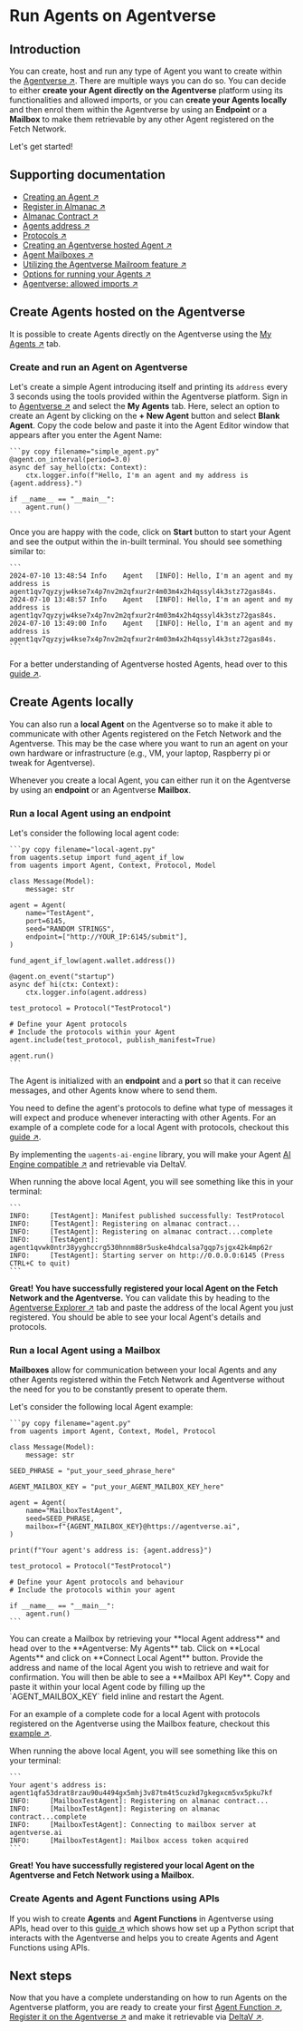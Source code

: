 
# Run Agents on Agentverse

## Introduction

You can create, host and run any type of Agent you want to create within the [Agentverse ↗️](/concepts/agent-services/agentverse-intro). There are multiple ways you can do so. You can decide to either **create your Agent directly on the Agentverse** platform using its functionalities and allowed imports, or you can **create your Agents locally** and then enrol them within the Agentverse by using an **Endpoint** or a **Mailbox** to make them retrievable by any other Agent registered on the Fetch Network.

Let's get started!

## Supporting documentation

- [Creating an Agent ↗️](/guides/agents/create-a-uagent)
- [Register in Almanac ↗️](/guides/agents/register-in-almanac)
- [Almanac Contract ↗️](/references/contracts/uagents-almanac/almanac-overview)
- [Agents address ↗️](/guides/agents/getting-started/getting-uagent-address)
- [Protocols ↗️](/references/uagents/uagents-protocols/agent-protocols)
- [Creating an Agentverse hosted Agent ↗️](/guides/agentverse/creating-agentverse-agents/creating-a-hosted-agent)
- [Agent Mailboxes ↗️](/guides/agents/intermediate/mailbox)
- [Utilizing the Agentverse Mailroom feature ↗️](/guides/agentverse/agentverse-mailbox/utilising-the-mailbox)
- [Options for running your Agents ↗️](/guides/agents/intermediate/options-for-running-local-agents)
- [Agentverse: allowed imports ↗️](/guides/agentverse/creating-agentverse-agents/allowed-imports)

## Create Agents hosted on the Agentverse

It is possible to create Agents directly on the Agentverse using the [My Agents ↗️](/concepts/agent-services/agent-hosting) tab.

### Create and run an Agent on Agentverse

Let's create a simple Agent introducing itself and printing its `address` every 3 seconds using the tools provided within the Agentverse platform. Sign in to [Agentverse ↗️](https://agentverse.ai/) and select the **My Agents** tab. Here, select an option to create an Agent by clicking on the **+ New Agent** button and select **Blank Agent**. Copy the code below and paste it into the Agent Editor window that appears after you enter the Agent Name:

    ```py copy filename="simple_agent.py"
    @agent.on_interval(period=3.0)
    async def say_hello(ctx: Context):
        ctx.logger.info(f"Hello, I'm an agent and my address is {agent.address}.")

    if __name__ == "__main__":
        agent.run()
    ```

Once you are happy with the code, click on **Start** button to start your Agent and see the output within the in-built terminal. You should see something similar to:

    ```
    2024-07-10 13:48:54	Info	Agent	[INFO]: Hello, I'm an agent and my address is agent1qv7qyzyjw4kse7x4p7nv2m2qfxur2r4m03m4x2h4qssyl4k3stz72gas84s.
    2024-07-10 13:48:57	Info	Agent	[INFO]: Hello, I'm an agent and my address is agent1qv7qyzyjw4kse7x4p7nv2m2qfxur2r4m03m4x2h4qssyl4k3stz72gas84s.
    2024-07-10 13:49:00	Info	Agent	[INFO]: Hello, I'm an agent and my address is agent1qv7qyzyjw4kse7x4p7nv2m2qfxur2r4m03m4x2h4qssyl4k3stz72gas84s.
    ```

For a better understanding of Agentverse hosted Agents, head over to this [guide ↗️](/guides/agentverse/creating-agentverse-agents/creating-a-hosted-agent).

## Create Agents locally

You can also run a **local Agent** on the Agentverse so to make it able to communicate with other Agents registered on the Fetch Network and the Agentverse. This may be the case where you want to run an agent on your own hardware or infrastructure (e.g., VM, your laptop, Raspberry pi or tweak for Agentverse).

Whenever you create a local Agent, you can either run it on the Agentverse by using an **endpoint** or an Agentverse **Mailbox**.

### Run a local Agent using an endpoint

Let's consider the following local agent code:

<CodeGroup hasCopy isLocalHostedFile>

    ```py copy filename="local-agent.py"
    from uagents.setup import fund_agent_if_low
    from uagents import Agent, Context, Protocol, Model

    class Message(Model):
        message: str

    agent = Agent(
        name="TestAgent",
        port=6145,
        seed="RANDOM STRINGS",
        endpoint=["http://YOUR_IP:6145/submit"],
    )

    fund_agent_if_low(agent.wallet.address())

    @agent.on_event("startup")
    async def hi(ctx: Context):
        ctx.logger.info(agent.address)

    test_protocol = Protocol("TestProtocol")

    # Define your Agent protocols
    # Include the protocols within your Agent
    agent.include(test_protocol, publish_manifest=True)

    agent.run()
    ```
</CodeGroup>

The Agent is initialized with an **endpoint** and a **port** so that it can receive messages, and other Agents know where to send them.

You need to define the agent's protocols to define what type of messages it will expect and produce whenever interacting with other Agents. For an example of a complete code for a local Agent with protocols, checkout this [guide ↗️](/guides/agents/intermediate/options-for-running-local-agents#the-agent).

By implementing the `uagents-ai-engine` library, you will make your Agent [AI Engine compatible ↗️](/guides/agents/intermediate/ai-engine-compatible-agent) and retrievable via DeltaV.

When running the above local Agent, you will see something like this in your terminal:

    ```
    INFO:     [TestAgent]: Manifest published successfully: TestProtocol
    INFO:     [TestAgent]: Registering on almanac contract...
    INFO:     [TestAgent]: Registering on almanac contract...complete
    INFO:     [TestAgent]: agent1qvwk0ntr38yyghccrg530hnnm88r5uske4hdcalsa7gqp7sjgx42k4mp62r
    INFO:     [TestAgent]: Starting server on http://0.0.0.0:6145 (Press CTRL+C to quit)
    ```

**Great! You have successfully registered your local Agent on the Fetch Network and the Agentverse.** You can validate this by heading to the [Agentverse Explorer ↗️](/concepts/agent-services/agent-explorer) tab and paste the address of the local Agent you just registered. You should be able to see your local Agent's details and protocols.

### Run a local Agent using a Mailbox

**Mailboxes** allow for communication between your local Agents and any other Agents registered within the Fetch Network and Agentverse without the need for you to be constantly present to operate them.

Let's consider the following local Agent example:

<CodeGroup hasCopy isLocalHostedFile>

    ```py copy filename="agent.py"
    from uagents import Agent, Context, Model, Protocol

    class Message(Model):
        message: str

    SEED_PHRASE = "put_your_seed_phrase_here"

    AGENT_MAILBOX_KEY = "put_your_AGENT_MAILBOX_KEY_here"

    agent = Agent(
        name="MailboxTestAgent",
        seed=SEED_PHRASE,
        mailbox=f"{AGENT_MAILBOX_KEY}@https://agentverse.ai",
    )

    print(f"Your agent's address is: {agent.address}")

    test_protocol = Protocol("TestProtocol")

    # Define your Agent protocols and behaviour
    # Include the protocols within your agent

    if __name__ == "__main__":
        agent.run()
    ```
</CodeGroup>
You can create a Mailbox by retrieving your **local Agent address** and head over to the **Agentverse: My Agents** tab. Click on **Local Agents** and click on **Connect Local Agent** button. Provide the address and name of the local Agent you wish to retrieve and wait for confirmation. You will then be able to see a **Mailbox API Key**. Copy and paste it within your local Agent code by filling up the `AGENT_MAILBOX_KEY` field inline and restart the Agent.

For an example of a complete code for a local Agent with protocols registered on the Agentverse using the Mailbox feature, checkout this [example ↗️](/examples/intermediate/local-agent-langchain).

When running the above local Agent, you will see something like this on your terminal:

    ```
    Your agent's address is: agent1qfa53drat8rzau90u4494gx5mhj3v87tm4t5cuzkd7gkegxcm5vx5pku7kf
    INFO:     [MailboxTestAgent]: Registering on almanac contract...
    INFO:     [MailboxTestAgent]: Registering on almanac contract...complete
    INFO:     [MailboxTestAgent]: Connecting to mailbox server at agentverse.ai
    INFO:     [MailboxTestAgent]: Mailbox access token acquired
    ```

**Great! You have successfully registered your local Agent on the Agentverse and Fetch Network using a Mailbox.**

### Create Agents and Agent Functions using APIs

If you wish to create **Agents** and **Agent Functions** in Agentverse using APIs, head over to this [guide ↗️](/guides/apis/agent-function-creation-apis) which shows how set up a Python script that interacts with the Agentverse and helps you to create Agents and Agent Functions using APIs.

## Next steps

Now that you have a complete understanding on how to run Agents on the Agentverse platform, you are ready to create your first [Agent Function ↗️](/guides/agents/intermediate/agent-functions), [Register it on the Agentverse ↗️](/guides/agentverse/agentverse-functions/registering-agent-services) and make it retrievable via [DeltaV ↗️](/concepts/ai-engine/deltav).
